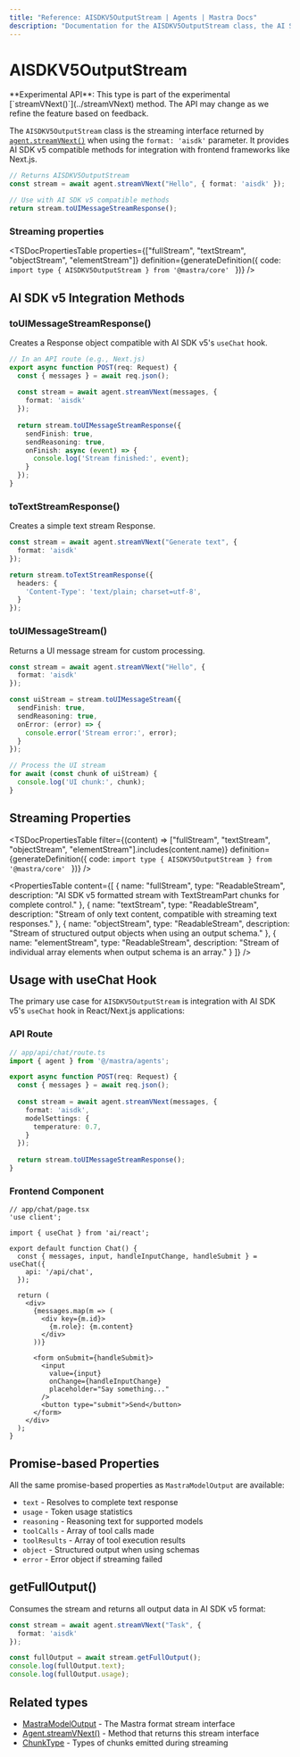 ```yaml
---
title: "Reference: AISDKV5OutputStream | Agents | Mastra Docs"
description: "Documentation for the AISDKV5OutputStream class, the AI SDK v5 compatible streaming interface returned by agent.streamVNext() when using format: 'aisdk'."
---
```



# AISDKV5OutputStream

<Callout type="warning">
  **Experimental API**: This type is part of the experimental [`streamVNext()`](../streamVNext) method. The API may change as we refine the feature based on feedback.
</Callout>

The `AISDKV5OutputStream` class is the streaming interface returned by [`agent.streamVNext()`](../streamVNext) when using the `format: 'aisdk'` parameter. It provides AI SDK v5 compatible methods for integration with frontend frameworks like Next.js.

```typescript
// Returns AISDKV5OutputStream
const stream = await agent.streamVNext("Hello", { format: 'aisdk' });

// Use with AI SDK v5 compatible methods
return stream.toUIMessageStreamResponse();
```


### Streaming properties

<TSDocPropertiesTable 
  properties={["fullStream", "textStream", "objectStream", "elementStream"]}
  definition={generateDefinition({
    code: `import type { AISDKV5OutputStream } from '@mastra/core'
    `
  })}
/>


## AI SDK v5 Integration Methods

### toUIMessageStreamResponse()

Creates a Response object compatible with AI SDK v5's `useChat` hook.

```typescript
// In an API route (e.g., Next.js)
export async function POST(req: Request) {
  const { messages } = await req.json();
  
  const stream = await agent.streamVNext(messages, {
    format: 'aisdk'
  });
  
  return stream.toUIMessageStreamResponse({
    sendFinish: true,
    sendReasoning: true,
    onFinish: async (event) => {
      console.log('Stream finished:', event);
    }
  });
}
```

### toTextStreamResponse()

Creates a simple text stream Response.

```typescript
const stream = await agent.streamVNext("Generate text", {
  format: 'aisdk'
});

return stream.toTextStreamResponse({
  headers: {
    'Content-Type': 'text/plain; charset=utf-8',
  }
});
```

### toUIMessageStream()

Returns a UI message stream for custom processing.

```typescript
const stream = await agent.streamVNext("Hello", {
  format: 'aisdk'
});

const uiStream = stream.toUIMessageStream({
  sendFinish: true,
  sendReasoning: true,
  onError: (error) => {
    console.error('Stream error:', error);
  }
});

// Process the UI stream
for await (const chunk of uiStream) {
  console.log('UI chunk:', chunk);
}
```

## Streaming Properties

<TSDocPropertiesTable 
  filter={(content) => ["fullStream", "textStream", "objectStream", "elementStream"].includes(content.name)}
  definition={generateDefinition({
    code: `import type { AISDKV5OutputStream } from '@mastra/core'
    `
  })}
/>

<PropertiesTable
  content={[
    {
      name: "fullStream",
      type: "ReadableStream<TextStreamPart>",
      description: "AI SDK v5 formatted stream with TextStreamPart chunks for complete control."
    },
    {
      name: "textStream",
      type: "ReadableStream<string>",
      description: "Stream of only text content, compatible with streaming text responses."
    },
    {
      name: "objectStream",
      type: "ReadableStream<OUTPUT>",
      description: "Stream of structured output objects when using an output schema."
    },
    {
      name: "elementStream",
      type: "ReadableStream<any>",
      description: "Stream of individual array elements when output schema is an array."
    }
  ]}
/>

## Usage with useChat Hook

The primary use case for `AISDKV5OutputStream` is integration with AI SDK v5's `useChat` hook in React/Next.js applications:

### API Route

```typescript
// app/api/chat/route.ts
import { agent } from '@/mastra/agents';

export async function POST(req: Request) {
  const { messages } = await req.json();
  
  const stream = await agent.streamVNext(messages, {
    format: 'aisdk',
    modelSettings: {
      temperature: 0.7,
    }
  });
  
  return stream.toUIMessageStreamResponse();
}
```

### Frontend Component

```tsx
// app/chat/page.tsx
'use client';

import { useChat } from 'ai/react';

export default function Chat() {
  const { messages, input, handleInputChange, handleSubmit } = useChat({
    api: '/api/chat',
  });
  
  return (
    <div>
      {messages.map(m => (
        <div key={m.id}>
          {m.role}: {m.content}
        </div>
      ))}
      
      <form onSubmit={handleSubmit}>
        <input
          value={input}
          onChange={handleInputChange}
          placeholder="Say something..."
        />
        <button type="submit">Send</button>
      </form>
    </div>
  );
}
```

## Promise-based Properties

All the same promise-based properties as `MastraModelOutput` are available:

- `text` - Resolves to complete text response
- `usage` - Token usage statistics
- `reasoning` - Reasoning text for supported models
- `toolCalls` - Array of tool calls made
- `toolResults` - Array of tool execution results
- `object` - Structured output when using schemas
- `error` - Error object if streaming failed

## getFullOutput()

Consumes the stream and returns all output data in AI SDK v5 format:

```typescript
const stream = await agent.streamVNext("Task", {
  format: 'aisdk'
});

const fullOutput = await stream.getFullOutput();
console.log(fullOutput.text);
console.log(fullOutput.usage);
```

## Related types

- [MastraModelOutput](/reference/agents/MastraModelOutput) - The Mastra format stream interface
- [Agent.streamVNext()](/reference/agents/streamVNext) - Method that returns this stream interface
- [ChunkType](/reference/agents/ChunkType) - Types of chunks emitted during streaming